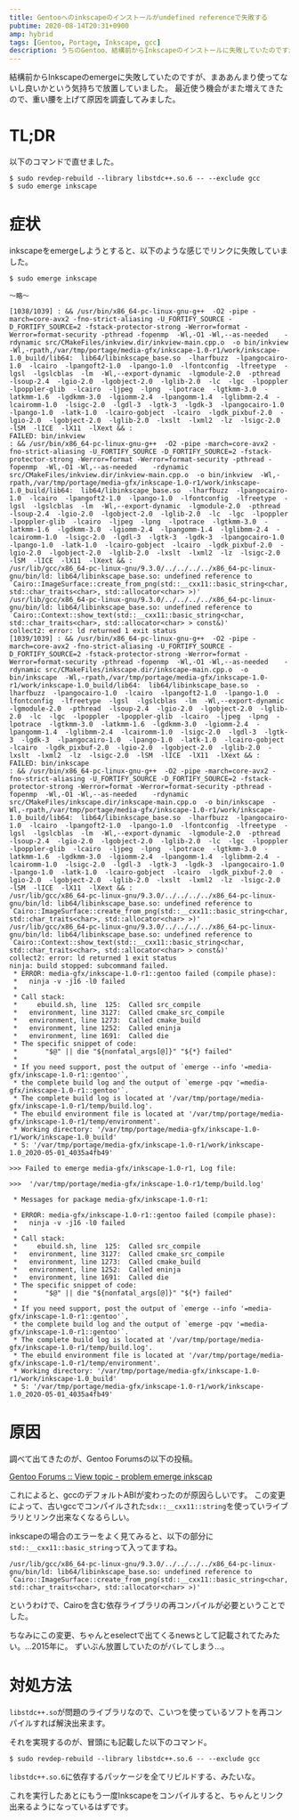 ```yaml
---
title: Gentooへのinkscapeのインストールがundefined referenceで失敗する
pubtime: 2020-08-14T20:31+0900
amp: hybrid
tags: [Gentoo, Portage, Inkscape, gcc]
description: うちのGentoo、結構前からInkscapeのインストールに失敗していたのですが、重い腰を上げて原因の調査をしてみました。ずいぶん前のgccの更新が原因だったみたいで、依存関係の再コンパイルで無事にコンパイル出来るようになりました。
---
```


結構前からInkscapeのemergeに失敗していたのですが、まああんまり使ってないし良いかという気持ちで放置していました。
最近使う機会がまた増えてきたので、重い腰を上げて原因を調査してみました。


# TL;DR

以下のコマンドで直せました。

``` shell
$ sudo revdep-rebuild --library libstdc++.so.6 -- --exclude gcc
$ sudo emerge inkscape
```


# 症状

inkscapeをemergeしようとすると、以下のような感じでリンクに失敗していました。

```
$ sudo emerge inkscape

〜略〜

[1038/1039] : && /usr/bin/x86_64-pc-linux-gnu-g++  -O2 -pipe -march=core-avx2 -fno-strict-aliasing -U_FORTIFY_SOURCE -D_FORTIFY_SOURCE=2 -fstack-protector-strong -Werror=format -Werror=format-security -pthread -fopenmp  -Wl,-O1 -Wl,--as-needed    -rdynamic src/CMakeFiles/inkview.dir/inkview-main.cpp.o  -o bin/inkview  -Wl,-rpath,/var/tmp/portage/media-gfx/inkscape-1.0-r1/work/inkscape-1.0_build/lib64:  lib64/libinkscape_base.so  -lharfbuzz  -lpangocairo-1.0  -lcairo  -lpangoft2-1.0  -lpango-1.0  -lfontconfig  -lfreetype  -lgsl  -lgslcblas  -lm  -Wl,--export-dynamic  -lgmodule-2.0  -pthread  -lsoup-2.4  -lgio-2.0  -lgobject-2.0  -lglib-2.0  -lc  -lgc  -lpoppler  -lpoppler-glib  -lcairo  -ljpeg  -lpng  -lpotrace  -lgtkmm-3.0  -latkmm-1.6  -lgdkmm-3.0  -lgiomm-2.4  -lpangomm-1.4  -lglibmm-2.4  -lcairomm-1.0  -lsigc-2.0  -lgdl-3  -lgtk-3  -lgdk-3  -lpangocairo-1.0  -lpango-1.0  -latk-1.0  -lcairo-gobject  -lcairo  -lgdk_pixbuf-2.0  -lgio-2.0  -lgobject-2.0  -lglib-2.0  -lxslt  -lxml2  -lz  -lsigc-2.0  -lSM  -lICE  -lX11  -lXext && :
FAILED: bin/inkview
: && /usr/bin/x86_64-pc-linux-gnu-g++  -O2 -pipe -march=core-avx2 -fno-strict-aliasing -U_FORTIFY_SOURCE -D_FORTIFY_SOURCE=2 -fstack-protector-strong -Werror=format -Werror=format-security -pthread -fopenmp  -Wl,-O1 -Wl,--as-needed    -rdynamic src/CMakeFiles/inkview.dir/inkview-main.cpp.o  -o bin/inkview  -Wl,-rpath,/var/tmp/portage/media-gfx/inkscape-1.0-r1/work/inkscape-1.0_build/lib64:  lib64/libinkscape_base.so  -lharfbuzz  -lpangocairo-1.0  -lcairo  -lpangoft2-1.0  -lpango-1.0  -lfontconfig  -lfreetype  -lgsl  -lgslcblas  -lm  -Wl,--export-dynamic  -lgmodule-2.0  -pthread  -lsoup-2.4  -lgio-2.0  -lgobject-2.0  -lglib-2.0  -lc  -lgc  -lpoppler  -lpoppler-glib  -lcairo  -ljpeg  -lpng  -lpotrace  -lgtkmm-3.0  -latkmm-1.6  -lgdkmm-3.0  -lgiomm-2.4  -lpangomm-1.4  -lglibmm-2.4  -lcairomm-1.0  -lsigc-2.0  -lgdl-3  -lgtk-3  -lgdk-3  -lpangocairo-1.0  -lpango-1.0  -latk-1.0  -lcairo-gobject  -lcairo  -lgdk_pixbuf-2.0  -lgio-2.0  -lgobject-2.0  -lglib-2.0  -lxslt  -lxml2  -lz  -lsigc-2.0  -lSM  -lICE  -lX11  -lXext && :
/usr/lib/gcc/x86_64-pc-linux-gnu/9.3.0/../../../../x86_64-pc-linux-gnu/bin/ld: lib64/libinkscape_base.so: undefined reference to `Cairo::ImageSurface::create_from_png(std::__cxx11::basic_string<char, std::char_traits<char>, std::allocator<char> >)'
/usr/lib/gcc/x86_64-pc-linux-gnu/9.3.0/../../../../x86_64-pc-linux-gnu/bin/ld: lib64/libinkscape_base.so: undefined reference to `Cairo::Context::show_text(std::__cxx11::basic_string<char, std::char_traits<char>, std::allocator<char> > const&)'
collect2: error: ld returned 1 exit status
[1039/1039] : && /usr/bin/x86_64-pc-linux-gnu-g++  -O2 -pipe -march=core-avx2 -fno-strict-aliasing -U_FORTIFY_SOURCE -D_FORTIFY_SOURCE=2 -fstack-protector-strong -Werror=format -Werror=format-security -pthread -fopenmp  -Wl,-O1 -Wl,--as-needed    -rdynamic src/CMakeFiles/inkscape.dir/inkscape-main.cpp.o  -o bin/inkscape  -Wl,-rpath,/var/tmp/portage/media-gfx/inkscape-1.0-r1/work/inkscape-1.0_build/lib64:  lib64/libinkscape_base.so  -lharfbuzz  -lpangocairo-1.0  -lcairo  -lpangoft2-1.0  -lpango-1.0  -lfontconfig  -lfreetype  -lgsl  -lgslcblas  -lm  -Wl,--export-dynamic  -lgmodule-2.0  -pthread  -lsoup-2.4  -lgio-2.0  -lgobject-2.0  -lglib-2.0  -lc  -lgc  -lpoppler  -lpoppler-glib  -lcairo  -ljpeg  -lpng  -lpotrace  -lgtkmm-3.0  -latkmm-1.6  -lgdkmm-3.0  -lgiomm-2.4  -lpangomm-1.4  -lglibmm-2.4  -lcairomm-1.0  -lsigc-2.0  -lgdl-3  -lgtk-3  -lgdk-3  -lpangocairo-1.0  -lpango-1.0  -latk-1.0  -lcairo-gobject  -lcairo  -lgdk_pixbuf-2.0  -lgio-2.0  -lgobject-2.0  -lglib-2.0  -lxslt  -lxml2  -lz  -lsigc-2.0  -lSM  -lICE  -lX11  -lXext && :
FAILED: bin/inkscape
: && /usr/bin/x86_64-pc-linux-gnu-g++  -O2 -pipe -march=core-avx2 -fno-strict-aliasing -U_FORTIFY_SOURCE -D_FORTIFY_SOURCE=2 -fstack-protector-strong -Werror=format -Werror=format-security -pthread -fopenmp  -Wl,-O1 -Wl,--as-needed    -rdynamic src/CMakeFiles/inkscape.dir/inkscape-main.cpp.o  -o bin/inkscape  -Wl,-rpath,/var/tmp/portage/media-gfx/inkscape-1.0-r1/work/inkscape-1.0_build/lib64:  lib64/libinkscape_base.so  -lharfbuzz  -lpangocairo-1.0  -lcairo  -lpangoft2-1.0  -lpango-1.0  -lfontconfig  -lfreetype  -lgsl  -lgslcblas  -lm  -Wl,--export-dynamic  -lgmodule-2.0  -pthread  -lsoup-2.4  -lgio-2.0  -lgobject-2.0  -lglib-2.0  -lc  -lgc  -lpoppler  -lpoppler-glib  -lcairo  -ljpeg  -lpng  -lpotrace  -lgtkmm-3.0  -latkmm-1.6  -lgdkmm-3.0  -lgiomm-2.4  -lpangomm-1.4  -lglibmm-2.4  -lcairomm-1.0  -lsigc-2.0  -lgdl-3  -lgtk-3  -lgdk-3  -lpangocairo-1.0  -lpango-1.0  -latk-1.0  -lcairo-gobject  -lcairo  -lgdk_pixbuf-2.0  -lgio-2.0  -lgobject-2.0  -lglib-2.0  -lxslt  -lxml2  -lz  -lsigc-2.0  -lSM  -lICE  -lX11  -lXext && :
/usr/lib/gcc/x86_64-pc-linux-gnu/9.3.0/../../../../x86_64-pc-linux-gnu/bin/ld: lib64/libinkscape_base.so: undefined reference to `Cairo::ImageSurface::create_from_png(std::__cxx11::basic_string<char, std::char_traits<char>, std::allocator<char> >)'
/usr/lib/gcc/x86_64-pc-linux-gnu/9.3.0/../../../../x86_64-pc-linux-gnu/bin/ld: lib64/libinkscape_base.so: undefined reference to `Cairo::Context::show_text(std::__cxx11::basic_string<char, std::char_traits<char>, std::allocator<char> > const&)'
collect2: error: ld returned 1 exit status
ninja: build stopped: subcommand failed.
 * ERROR: media-gfx/inkscape-1.0-r1::gentoo failed (compile phase):
 *   ninja -v -j16 -l0 failed
 *
 * Call stack:
 *     ebuild.sh, line  125:  Called src_compile
 *   environment, line 3127:  Called cmake_src_compile
 *   environment, line 1273:  Called cmake_build
 *   environment, line 1252:  Called eninja
 *   environment, line 1691:  Called die
 * The specific snippet of code:
 *       "$@" || die "${nonfatal_args[@]}" "${*} failed"
 *
 * If you need support, post the output of `emerge --info '=media-gfx/inkscape-1.0-r1::gentoo'`,
 * the complete build log and the output of `emerge -pqv '=media-gfx/inkscape-1.0-r1::gentoo'`.
 * The complete build log is located at '/var/tmp/portage/media-gfx/inkscape-1.0-r1/temp/build.log'.
 * The ebuild environment file is located at '/var/tmp/portage/media-gfx/inkscape-1.0-r1/temp/environment'.
 * Working directory: '/var/tmp/portage/media-gfx/inkscape-1.0-r1/work/inkscape-1.0_build'
 * S: '/var/tmp/portage/media-gfx/inkscape-1.0-r1/work/inkscape-1.0_2020-05-01_4035a4fb49'

>>> Failed to emerge media-gfx/inkscape-1.0-r1, Log file:

>>>  '/var/tmp/portage/media-gfx/inkscape-1.0-r1/temp/build.log'

 * Messages for package media-gfx/inkscape-1.0-r1:

 * ERROR: media-gfx/inkscape-1.0-r1::gentoo failed (compile phase):
 *   ninja -v -j16 -l0 failed
 *
 * Call stack:
 *     ebuild.sh, line  125:  Called src_compile
 *   environment, line 3127:  Called cmake_src_compile
 *   environment, line 1273:  Called cmake_build
 *   environment, line 1252:  Called eninja
 *   environment, line 1691:  Called die
 * The specific snippet of code:
 *       "$@" || die "${nonfatal_args[@]}" "${*} failed"
 *
 * If you need support, post the output of `emerge --info '=media-gfx/inkscape-1.0-r1::gentoo'`,
 * the complete build log and the output of `emerge -pqv '=media-gfx/inkscape-1.0-r1::gentoo'`.
 * The complete build log is located at '/var/tmp/portage/media-gfx/inkscape-1.0-r1/temp/build.log'.
 * The ebuild environment file is located at '/var/tmp/portage/media-gfx/inkscape-1.0-r1/temp/environment'.
 * Working directory: '/var/tmp/portage/media-gfx/inkscape-1.0-r1/work/inkscape-1.0_build'
 * S: '/var/tmp/portage/media-gfx/inkscape-1.0-r1/work/inkscape-1.0_2020-05-01_4035a4fb49'
```


# 原因

調べて出てきたのが、Gentoo Forumsの以下の投稿。

[Gentoo Forums :: View topic - problem emerge inkscap](https://forums.gentoo.org/viewtopic-t-1047972-start-0.html)

これによると、gccのデフォルトABIが変わったのが原因らしいです。
この変更によって、古いgccでコンパイルされた`sdx::__cxx11::string`を使っていライブラリとリンク出来なくなるらしい。

inkscapeの場合のエラーをよく見てみると、以下の部分に`std::__cxx11::basic_string`って入ってますね。

```
/usr/lib/gcc/x86_64-pc-linux-gnu/9.3.0/../../../../x86_64-pc-linux-gnu/bin/ld: lib64/libinkscape_base.so: undefined reference to `Cairo::ImageSurface::create_from_png(std::__cxx11::basic_string<char, std::char_traits<char>, std::allocator<char> >)'
```

というわけで、Cairoを含む依存ライブラリの再コンパイルが必要ということでした。

ちなみにこの変更、ちゃんとeselectで出てくるnewsとして記載されてたみたい。…2015年に。
ずいぶん放置していたのがバレてしまう…。


# 対処方法

`libstdc++.so`が問題のライブラリなので、こいつを使っているソフトを再コンパイルすれば解決出来ます。

それを実現するのが、冒頭にも記載した以下のコマンド。

``` shell
$ sudo revdep-rebuild --library libstdc++.so.6 -- --exclude gcc
```

`libstdc++.so.6`に依存するパッケージを全てリビルドする、みたいな。

これを実行したあとにもう一度Inkscapeをコンパイルすると、ちゃんとリンク出来るようになっているはずです。
